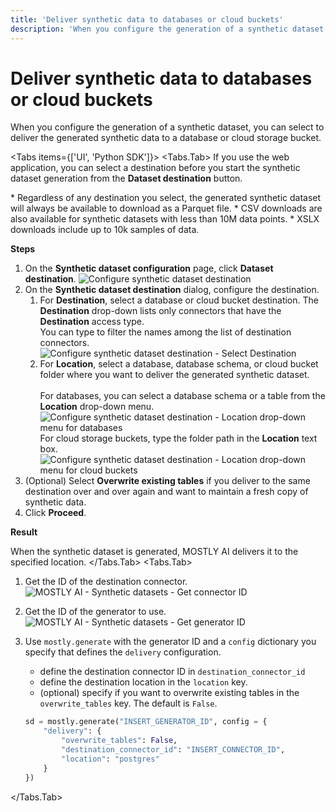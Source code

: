 ```yaml
---
title: 'Deliver synthetic data to databases or cloud buckets'
description: 'When you configure the generation of a synthetic dataset, you can select to deliver the generated synthetic data to a database or cloud storage bucket.'
---
```



# Deliver synthetic data to databases or cloud buckets

When you configure the generation of a synthetic dataset, you can select to deliver the generated synthetic data to a database or cloud storage bucket.

<Tabs items={['UI', 'Python SDK']}>
<Tabs.Tab>
If you use the web application, you can select a destination before you start the synthetic dataset generation from the **Dataset destination** button.

<Callout>
* Regardless of any destination you select, the generated synthetic dataset will always be available to download as a Parquet file.
* CSV downloads are also available for synthetic datasets with less than 10M data points.
* XSLX downloads include up to 10k samples of data.
</Callout>

**Steps**

1. On the **Synthetic dataset configuration** page, click **Dataset destination**.
    <Image 
        src="/docs/docimages/synthetic-datasets/deliver/01-configure-01-click-dataset-destination.webp" 
        alt="Configure synthetic dataset destination" 
        width={800} 
        height={150}
    />
2. On the **Synthetic dataset destination** dialog, configure the destination.
    1. For **Destination**, select a database or cloud bucket destination.
        <Callout>
        The **Destination** drop-down lists only connectors that have the **Destination** access type. <br />You can type to filter the names among the list of destination connectors.
        </Callout>
        <Image 
            src="/docs/docimages/synthetic-datasets/deliver/01-configure-0X-select-destination.webp" 
            alt="Configure synthetic dataset destination - Select Destination" 
            width={800} 
            height={150}
        />
    2. For **Location**, select a database, database schema, or cloud bucket folder where you want to deliver the generated synthetic dataset.<br /><br />
        For databases, you can select a database schema or a table from the **Location** drop-down menu.
        <Image 
            src="/docs/docimages/synthetic-datasets/deliver/01-configure-02-databases-location-drop-down.webp" 
            alt="Configure synthetic dataset destination - Location drop-down menu for databases" 
            width={800} 
            height={150}
        />  
        For cloud storage buckets, type the folder path in the **Location** text box.
        <Image 
            src="/docs/docimages/synthetic-datasets/deliver/01-configure-03-cloud-storage-location-text-box.webp" 
            alt="Configure synthetic dataset destination - Location drop-down menu for cloud buckets"
            width={800} 
            height={150}
        />
3. (Optional) Select **Overwrite existing tables** if you deliver to the same destination over and over again and want to maintain a fresh copy of synthetic data.
4. Click **Proceed**.

**Result**

When the synthetic dataset is generated, MOSTLY AI delivers it to the specified location.
</Tabs.Tab>
<Tabs.Tab>
1. Get the ID of the destination connector.
    <Image 
        src="/docs/docimages/synthetic-datasets/deliver/00-configure-python-01-get-destination-connector-uuid.webp" 
        alt="MOSTLY AI - Synthetic datasets - Get connector ID" 
        width={800} 
        height={150}
    />
2. Get the ID of the generator to use.
    <Image 
        src="/docs/docimages/synthetic-datasets/deliver/00-configure-python-02-get-generator-uuid.webp" 
        alt="MOSTLY AI - Synthetic datasets - Get generator ID" 
        width={800} 
        height={150}
    />
3. Use `mostly.generate` with the generator ID and a `config` dictionary you specify that defines the `delivery` configuration.
    * define the destination connector ID in `destination_connector_id`
    * define the destination location in the `location` key.
    * (optional) specify if you want to overwrite existing tables in the `overwrite_tables` key. The default is `False`.

    ```python copy filename="python"
    sd = mostly.generate("INSERT_GENERATOR_ID", config = {
        "delivery": {
            "overwrite_tables": False,
            "destination_connector_id": "INSERT_CONNECTOR_ID",
            "location": "postgres"
        }
    })
    ```
</Tabs.Tab>
</Tabs>
